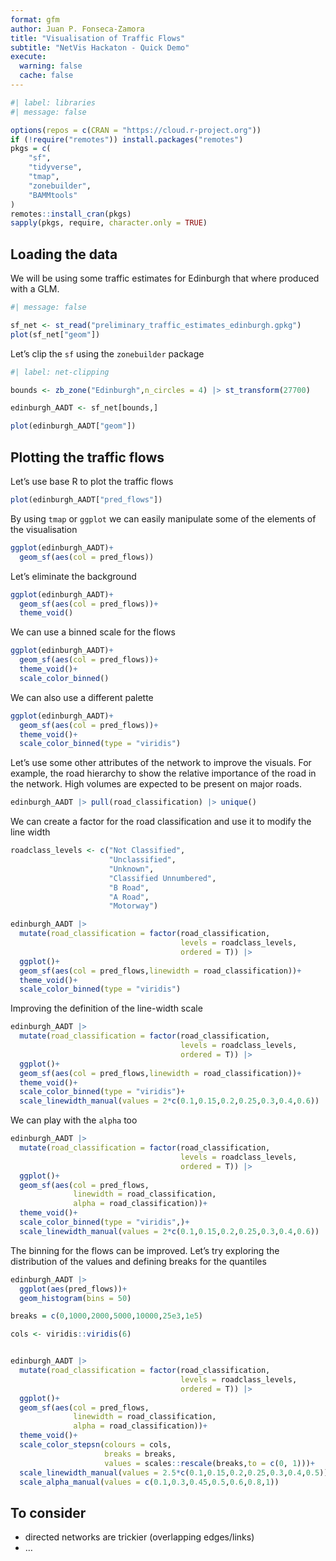 ```yaml
---
format: gfm
author: Juan P. Fonseca-Zamora
title: "Visualisation of Traffic Flows"
subtitle: "NetVis Hackaton - Quick Demo"
execute: 
  warning: false
  cache: false
---
```




```r
#| label: libraries
#| message: false

options(repos = c(CRAN = "https://cloud.r-project.org"))
if (!require("remotes")) install.packages("remotes")
pkgs = c(
    "sf",
    "tidyverse",
    "tmap",
    "zonebuilder",
    "BAMMtools"
)
remotes::install_cran(pkgs)
sapply(pkgs, require, character.only = TRUE)
```


## Loading the data

We will be using some traffic estimates for Edinburgh that where produced with a
GLM. 

```r
#| message: false

sf_net <- st_read("preliminary_traffic_estimates_edinburgh.gpkg")
plot(sf_net["geom"])
```

Let's clip the `sf` using the `zonebuilder` package

```r
#| label: net-clipping

bounds <- zb_zone("Edinburgh",n_circles = 4) |> st_transform(27700)

edinburgh_AADT <- sf_net[bounds,]

plot(edinburgh_AADT["geom"])
```

## Plotting the traffic flows

Let's use base R to plot the traffic flows

```r
plot(edinburgh_AADT["pred_flows"])
```

By using `tmap` or `ggplot` we can easily manipulate some of the elements of the visualisation

```r
ggplot(edinburgh_AADT)+
  geom_sf(aes(col = pred_flows))
```

Let's eliminate the background

```r
ggplot(edinburgh_AADT)+
  geom_sf(aes(col = pred_flows))+
  theme_void()
```

We can use a binned scale for the flows

```r
ggplot(edinburgh_AADT)+
  geom_sf(aes(col = pred_flows))+
  theme_void()+
  scale_color_binned()
```

We can also use a different palette

```r
ggplot(edinburgh_AADT)+
  geom_sf(aes(col = pred_flows))+
  theme_void()+
  scale_color_binned(type = "viridis")
```

Let's use some other attributes of the network to improve the visuals. For example,
the road hierarchy to show the relative importance of the road in the network. High volumes are expected to be present on
major roads.

```r
edinburgh_AADT |> pull(road_classification) |> unique()
```

We can create a factor for the road classification and use it to modify the line width

```r
roadclass_levels <- c("Not Classified",
                      "Unclassified",
                      "Unknown",
                      "Classified Unnumbered",
                      "B Road",
                      "A Road",
                      "Motorway") 

edinburgh_AADT |> 
  mutate(road_classification = factor(road_classification,
                                      levels = roadclass_levels,
                                      ordered = T)) |> 
  ggplot()+
  geom_sf(aes(col = pred_flows,linewidth = road_classification))+
  theme_void()+
  scale_color_binned(type = "viridis")
```

Improving the definition of the line-width scale

```r
edinburgh_AADT |> 
  mutate(road_classification = factor(road_classification,
                                      levels = roadclass_levels,
                                      ordered = T)) |> 
  ggplot()+
  geom_sf(aes(col = pred_flows,linewidth = road_classification))+
  theme_void()+
  scale_color_binned(type = "viridis")+
  scale_linewidth_manual(values = 2*c(0.1,0.15,0.2,0.25,0.3,0.4,0.6))
```

We can play with the `alpha` too

```r
edinburgh_AADT |> 
  mutate(road_classification = factor(road_classification,
                                      levels = roadclass_levels,
                                      ordered = T)) |> 
  ggplot()+
  geom_sf(aes(col = pred_flows,
              linewidth = road_classification,
              alpha = road_classification))+
  theme_void()+
  scale_color_binned(type = "viridis",)+
  scale_linewidth_manual(values = 2*c(0.1,0.15,0.2,0.25,0.3,0.4,0.6))
```

The binning for the flows can be improved. Let's try exploring the distribution of the 
values and defining breaks for the quantiles

```r
edinburgh_AADT |> 
  ggplot(aes(pred_flows))+
  geom_histogram(bins = 50)

breaks = c(0,1000,2000,5000,10000,25e3,1e5)

cols <- viridis::viridis(6)


edinburgh_AADT |> 
  mutate(road_classification = factor(road_classification,
                                      levels = roadclass_levels,
                                      ordered = T)) |> 
  ggplot()+
  geom_sf(aes(col = pred_flows,
              linewidth = road_classification,
              alpha = road_classification))+
  theme_void()+
  scale_color_stepsn(colours = cols,
                     breaks = breaks,
                     values = scales::rescale(breaks,to = c(0, 1)))+
  scale_linewidth_manual(values = 2.5*c(0.1,0.15,0.2,0.25,0.3,0.4,0.5))+
  scale_alpha_manual(values = c(0.1,0.3,0.45,0.5,0.6,0.8,1))

```


## To consider

- directed networks are trickier (overlapping edges/links)
- ...

